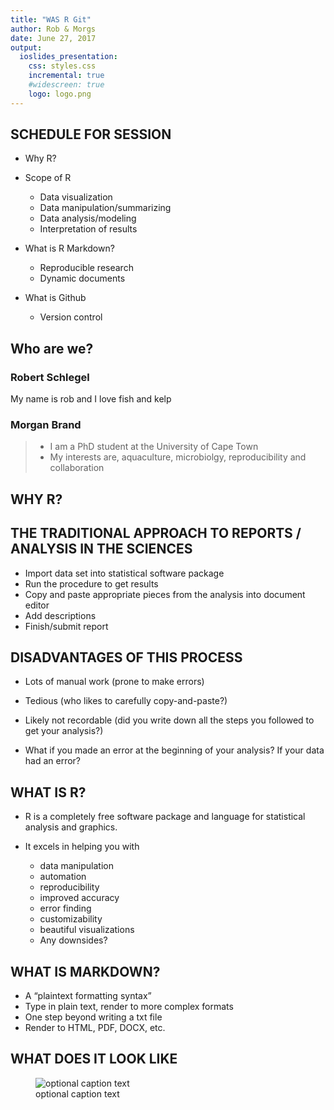 ```yaml
---
title: "WAS R Git"
author: Rob & Morgs
date: June 27, 2017
output:
  ioslides_presentation:
    css: styles.css
    incremental: true
    #widescreen: true
    logo: logo.png
---
```


## SCHEDULE FOR SESSION
* Why R?

* Scope of R
    + Data visualization
    + Data manipulation/summarizing
    + Data analysis/modeling
    + Interpretation of results

* What is R Markdown?
    + Reproducible research
    + Dynamic documents

* What is Github
    + Version control


## Who are we?

### Robert Schlegel 
My name is rob and I love fish and kelp

### Morgan Brand
> * I am a PhD student at the University of Cape Town
> * My interests are, aquaculture, microbiolgy, reproducibility and collaboration

## WHY R?

## THE TRADITIONAL APPROACH TO REPORTS / ANALYSIS IN THE SCIENCES
* Import data set into statistical software package
* Run the procedure to get results
* Copy and paste appropriate pieces from the analysis into document editor
* Add descriptions
* Finish/submit report

## DISADVANTAGES OF THIS PROCESS
* Lots of manual work (prone to make errors)

* Tedious (who likes to carefully copy-and-paste?)

* Likely not recordable (did you write down all the steps you followed to get your analysis?)

* What if you made an error at the beginning of your analysis? If your data had an error?

## WHAT IS R?
* R is a completely free software package and language for statistical analysis and graphics.

* It excels in helping you with
    + data manipulation
    + automation
    + reproducibility
    + improved accuracy
    + error finding
    + customizability
    + beautiful visualizations
    + Any downsides?

## WHAT IS MARKDOWN?
* A “plaintext formatting syntax”
* Type in plain text, render to more complex formats
* One step beyond writing a txt file
* Render to HTML, PDF, DOCX, etc.

## WHAT DOES IT LOOK LIKE
![optional caption text](markdown_visual.png)




